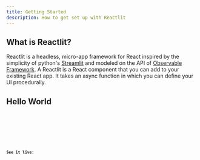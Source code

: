 ```yaml
---
title: Getting Started
description: How to get set up with Reactlit
---
```


## What is Reactlit?

Reactlit is a headless, micro-app framework for React inspired by the simplicity of 
python's [Streamlit](https://streamlit.io/) and modeled on the 
API of [Observable Framework](https://observablehq.com/platform/framework). 
A Reactlit is a React component that you can add to your existing React app. 
It takes an async function in which you can define your UI procedurally.

## Hello World


<Tabs>
  <TabItem label="Hello World">
    <Code lang="tsx" title="hello-world.tsx" code={helloWorldCode} />
  </TabItem>
  <TabItem label="TextInput">
    <Code lang="tsx" title="inputs/basic-text-input.tsx" code={textInputCode} />
  </TabItem>
</Tabs>

**See it live:**


<Card>
  <HelloWorld client:only="react" />
</Card>

